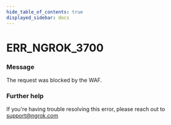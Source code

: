 ```yaml
---
hide_table_of_contents: true
displayed_sidebar: docs
---
```



# ERR_NGROK_3700

### Message

The request was blocked by the WAF.

<ErrorDetails error="err_ngrok_3700" />

### Further help

If you're having trouble resolving this error, please reach out to [support@ngrok.com](mailto:support@ngrok.com?subject=Help%20with%20ERR_NGROK_3700)

